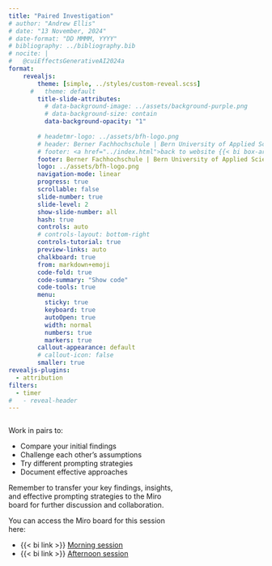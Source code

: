 ```yaml
---
title: "Paired Investigation"
# author: "Andrew Ellis"
# date: "13 November, 2024"
# date-format: "DD MMMM, YYYY"
# bibliography: ../bibliography.bib
# nocite: |
#   @cuiEffectsGenerativeAI2024a
format: 
    revealjs:
        theme: [simple, ../styles/custom-reveal.scss]
      #   theme: default
        title-slide-attributes:
          # data-background-image: ../assets/background-purple.png
          # data-background-size: contain
          data-background-opacity: "1"
        
        # headetmr-logo: ../assets/bfh-logo.png
        # header: Berner Fachhochschule | Bern University of Applied Sciences
        # footer: <a href="../index.html">back to website {{< bi box-arrow-up-left >}} </a>
        footer: Berner Fachhochschule | Bern University of Applied Sciences
        logo: ../assets/bfh-logo.png
        navigation-mode: linear
        progress: true
        scrollable: false
        slide-number: true
        slide-level: 2
        show-slide-number: all
        hash: true
        controls: auto
        # controls-layout: bottom-right
        controls-tutorial: true
        preview-links: auto
        chalkboard: true
        from: markdown+emoji
        code-fold: true
        code-summary: "Show code"
        code-tools: true
        menu: 
          sticky: true
          keyboard: true
          autoOpen: true
          width: normal
          numbers: true
          markers: true
        callout-appearance: default
        # callout-icon: false
        smaller: true
revealjs-plugins:
  - attribution
filters:
  - timer
#   - reveal-header
---
```



::::{.columns}
:::{.column width="70%"}

Work in pairs to:

- Compare your initial findings
- Challenge each other's assumptions
- Try different prompting strategies
- Document effective approaches

:::{.checkpoint title="Transfer to Miro Board"}
Remember to transfer your key findings, insights, and effective prompting strategies to the Miro board for further discussion and collaboration.

You can access the Miro board for this session here:

- {{< bi link >}} [Morning session](../miro-board/morning/index.qmd)
- {{< bi link >}} [Afternoon session](../miro-board/afternoon/index.qmd)
:::

:::

:::{.column width="30%"}

<!-- <br><br><br> -->

:::{.timer #UNIQUE-ID-1 seconds=1200 starton=interaction}
:::
:::
::::